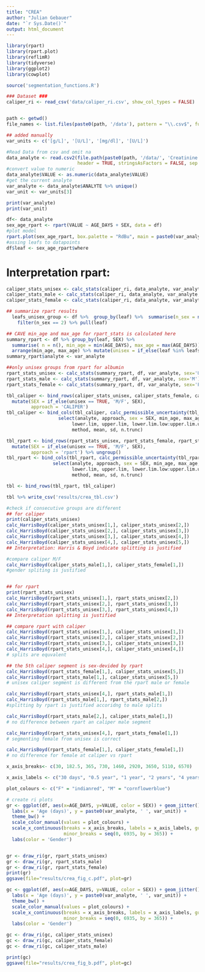 ```yaml
---
title: "CREA"
author: "Julian Gebauer"
date: "`r Sys.Date()`"
output: html_document
---
```

```r
library(rpart)
library(rpart.plot)
library(reflimR)
library(tidyverse)
library(ggplot2)
library(cowplot)

source('segmentation_functions.R')

### Dataset ###
caliper_ri <- read_csv('data/caliper_ri.csv', show_col_types = FALSE)


path <- getwd()
file_names <- list.files(paste0(path, '/data'), pattern = "\\.csv$", full.names = FALSE)

## added manually
var_units <- c('[g/L]', '[U/L]', '[mg/dl]', '[U/L]')

#Read Data from csv and omit na
data_analyte <- read.csv2(file.path(paste0(path, '/data/', 'Creatinine (enzymatic).csv')),
                          header = TRUE, stringsAsFactors = FALSE, sep = ";", dec = ",", na.strings = "") %>%                           na.omit()
#convert value to numeric
data_analyte$VALUE <- as.numeric(data_analyte$VALUE)
#get the current analyte
var_analyte <- data_analyte$ANALYTE %>% unique()
var_unit <- var_units[3]

print(var_analyte)
print(var_unit)
```

```r
df<- data_analyte
sex_age_rpart <- rpart(VALUE ~ AGE_DAYS + SEX, data = df)
#plot model
rpart.plot(sex_age_rpart, box.palette = "RdBu", main = paste0(var_analyte, " ", var_unit))
#assing leafs to datapoints
df$leaf <- sex_age_rpart$where
```
# Interpretation rpart:


```r
caliper_stats_unisex <- calc_stats(caliper_ri, data_analyte, var_analyte, sex='U')
caliper_stats_male <- calc_stats(caliper_ri, data_analyte, var_analyte, sex='M')
caliper_stats_female <- calc_stats(caliper_ri, data_analyte, var_analyte, sex='F')

## summarize rpart results
  leafs_unisex_group <- df %>%  group_by(leaf) %>%  summarise(n_sex = n_distinct(SEX)) %>%
    filter(n_sex == 2) %>% pull(leaf)

## CAVE min_age and max_age for rpart_stats is calculated here
summary_rpart <- df %>% group_by(leaf, SEX) %>% 
  summarise( n = n(), min_age = min(AGE_DAYS), max_age = max(AGE_DAYS)) %>%
  arrange(min_age, max_age) %>% mutate(unisex = if_else(leaf %in% leafs_unisex_group, TRUE, FALSE))
summary_rpart$analyte <- var_analyte

##only unisex groups from rpart for albumin
rpart_stats_unisex <- calc_stats(summary_rpart, df, var_analyte, sex='U')
rpart_stats_male <- calc_stats(summary_rpart, df, var_analyte, sex='M')
rpart_stats_female <- calc_stats(summary_rpart, df, var_analyte, sex='F')
```

```r
tbl_caliper <- bind_rows(caliper_stats_unisex, caliper_stats_female, caliper_stats_male) %>%
  mutate(SEX = if_else(unisex == TRUE, 'M/F', SEX),
         approach = 'CALIPER')
tbl_caliper <- bind_cols(tbl_caliper, calc_permissible_uncertainty(tbl_caliper$lower.lim, tbl_caliper$upper.lim)) %>%
                   select(analyte, approach, sex = SEX, min_age, max_age,                                           
                        lower.lim, upper.lim, lower.lim.low:upper.lim.upp,
                        method, mean, sd, n.trunc)

tbl_rpart <- bind_rows(rpart_stats_unisex, rpart_stats_female, rpart_stats_male) %>%
  mutate(SEX = if_else(unisex == TRUE, 'M/F', SEX),
         approach = 'rpart') %>% ungroup()
tbl_rpart <- bind_cols(tbl_rpart, calc_permissible_uncertainty(tbl_rpart$lower.lim, tbl_rpart$upper.lim)) %>%
                 select(analyte, approach, sex = SEX, min_age, max_age,                                             
                        lower.lim, upper.lim, lower.lim.low:upper.lim.upp,
                        method, mean, sd, n.trunc)

tbl <- bind_rows(tbl_rpart, tbl_caliper)

tbl %>% write_csv('results/crea_tbl.csv')
```

```r
#check if consecutive groups are different
## for caliper
print(caliper_stats_unisex)
calc_HarrisBoyd(caliper_stats_unisex[1,], caliper_stats_unisex[2,])
calc_HarrisBoyd(caliper_stats_unisex[2,], caliper_stats_unisex[3,])
calc_HarrisBoyd(caliper_stats_unisex[3,], caliper_stats_unisex[4,])
calc_HarrisBoyd(caliper_stats_unisex[4,], caliper_stats_unisex[5,])
## Interpretation: Harris & Boyd indicate splitting is justified

#compare caliper M/F
calc_HarrisBoyd(caliper_stats_male[1,], caliper_stats_female[1,])
#gender spliting is justified


## for rpart
print(rpart_stats_unisex)
calc_HarrisBoyd(rpart_stats_unisex[1,], rpart_stats_unisex[2,])
calc_HarrisBoyd(rpart_stats_unisex[2,], rpart_stats_unisex[3,])
calc_HarrisBoyd(rpart_stats_unisex[3,], rpart_stats_unisex[4,])
## Interpretation splitting is justified

## compare rpart with caliper
calc_HarrisBoyd(rpart_stats_unisex[1,], caliper_stats_unisex[1,])
calc_HarrisBoyd(rpart_stats_unisex[2,], caliper_stats_unisex[2,])
calc_HarrisBoyd(rpart_stats_unisex[3,], caliper_stats_unisex[3,])
calc_HarrisBoyd(rpart_stats_unisex[4,], caliper_stats_unisex[4,])
# splits are equvalent

## the 5th caliper segment is sex-devided by rpart
calc_HarrisBoyd(rpart_stats_female[1,], caliper_stats_unisex[5,])
calc_HarrisBoyd(rpart_stats_male[1,], caliper_stats_unisex[5,])
# unisex caliper segment is different from the rpart male or female

calc_HarrisBoyd(rpart_stats_unisex[4,], rpart_stats_male[1,])
calc_HarrisBoyd(rpart_stats_male[1,], rpart_stats_male[2,])
#splitting by rpart is justified accoridng to male splits

calc_HarrisBoyd(rpart_stats_male[2,], caliper_stats_male[1,])
# no difference between rpart an caliper male segment

calc_HarrisBoyd(rpart_stats_unisex[4,], rpart_stats_female[1,])
# segmenting female from unisex is correct

calc_HarrisBoyd(rpart_stats_female[1,], caliper_stats_female[1,])
# no difference for female at caliper vs rpart
```

```r
x_axis_breaks<- c(30, 182.5, 365, 730, 1460, 2920, 3650, 5110, 6570)

x_axis_labels <- c("30 days", "0.5 year", "1 year", "2 years", "4 years", "8 years", "10 years", "14 years", "18 years")

plot_colours <- c("F" = "indianred", "M" = "cornflowerblue")

# create ri plots
gr <- ggplot(df, aes(x=AGE_DAYS, y=VALUE, color = SEX)) + geom_jitter() +
  labs(x = 'Age (days)', y = paste0(var_analyte, ' ', var_unit)) +
  theme_bw() +
  scale_color_manual(values = plot_colours) + 
  scale_x_continuous(breaks = x_axis_breaks, labels = x_axis_labels, guide = guide_axis(angle = 65),
                     minor_breaks = seq(0, 6935, by = 365)) +
  labs(color = 'Gender')


gr <- draw_ri(gr, rpart_stats_unisex)
gr <- draw_ri(gr, rpart_stats_male)
gr <- draw_ri(gr, rpart_stats_female)
print(gr)
ggsave(file="results/crea_fig_c.pdf", plot=gr)

gc <- ggplot(df, aes(x=AGE_DAYS, y=VALUE, color = SEX)) + geom_jitter() +
  labs(x = 'Age (days)', y = paste0(var_analyte, ' ', var_unit)) +
  theme_bw() +
  scale_color_manual(values = plot_colours) + 
  scale_x_continuous(breaks = x_axis_breaks, labels = x_axis_labels, guide = guide_axis(angle = 65),
                     minor_breaks = seq(0, 6935, by = 365)) +
  labs(color = 'Gender')

gc <- draw_ri(gc, caliper_stats_unisex)
gc <- draw_ri(gc, caliper_stats_female)
gc <- draw_ri(gc, caliper_stats_male)

print(gc)
ggsave(file="results/crea_fig_b.pdf", plot=gc)
```

